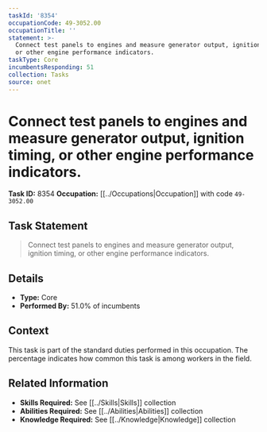 ```yaml
---
taskId: '8354'
occupationCode: 49-3052.00
occupationTitle: ''
statement: >-
  Connect test panels to engines and measure generator output, ignition timing,
  or other engine performance indicators.
taskType: Core
incumbentsResponding: 51
collection: Tasks
source: onet
---
```

# Connect test panels to engines and measure generator output, ignition timing, or other engine performance indicators.

**Task ID:** 8354
**Occupation:** [[../Occupations|Occupation]] with code `49-3052.00`

## Task Statement

> Connect test panels to engines and measure generator output, ignition timing, or other engine performance indicators.

## Details

- **Type:** Core
- **Performed By:** 51.0% of incumbents

## Context

This task is part of the standard duties performed in this occupation. The percentage indicates how common this task is among workers in the field.

## Related Information

- **Skills Required:** See [[../Skills|Skills]] collection
- **Abilities Required:** See [[../Abilities|Abilities]] collection
- **Knowledge Required:** See [[../Knowledge|Knowledge]] collection
